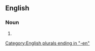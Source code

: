 ==English==

===Noun===
{{head|en|noun form}}

# {{plural of|cowman|lang=en}}

[[Category:English plurals ending in "-en"]]